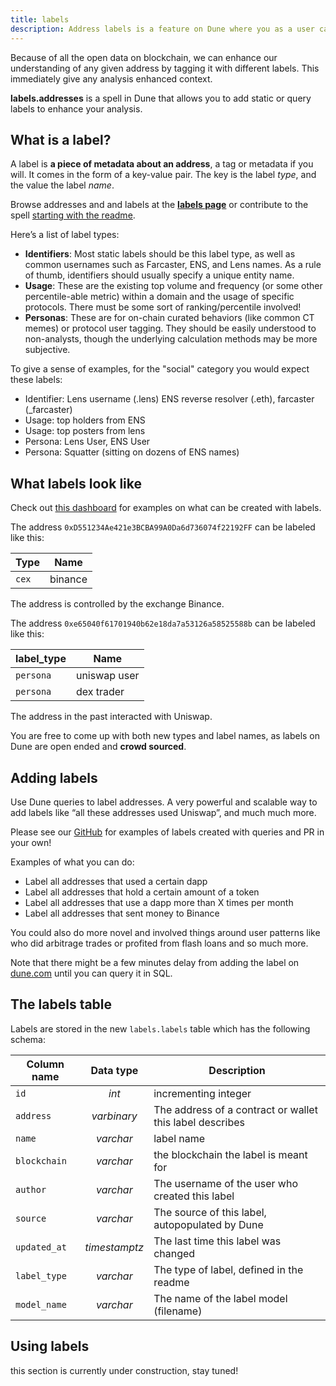 ```yaml
---
title: labels
description: Address labels is a feature on Dune where you as a user can add, update and query labels for any address.
---
```


Because of all the open data on blockchain, we can enhance our understanding of any given address by tagging it with different labels. This immediately give any analysis enhanced context. 

**labels.addresses** is a spell in Dune that allows you to add static or query labels to enhance your analysis.

## What is a label?

A label is **a piece of metadata about an address**, a tag or metadata if you will. It comes in the form of a key-value pair. The key is the label _type_, and the value the label _name_.

Browse addresses and and labels at the [**labels page**](https://dune.com/dune/dune-v2-labels) or contribute to the spell [starting with the readme](https://github.com/duneanalytics/spellbook/tree/main/models/labels/addresses).

Here’s a list of label types:

- **Identifiers**: Most static labels should be this label type, as well as common usernames such as Farcaster, ENS, and Lens names. As a rule of thumb, identifiers should usually specify a unique entity name.
- **Usage**: These are the existing top volume and frequency (or some other percentile-able metric) within a domain and the usage of specific protocols. There must be some sort of ranking/percentile involved!
- **Personas**: These are for on-chain curated behaviors (like common CT memes) or protocol user tagging. They should be easily understood to non-analysts, though the underlying calculation methods may be more subjective.

To give a sense of examples, for the "social" category you would expect these labels:

- Identifier: Lens username (.lens) ENS reverse resolver (.eth), farcaster (_farcaster)
- Usage: top holders from ENS
- Usage: top posters from lens
- Persona: Lens User, ENS User
- Persona: Squatter (sitting on dozens of ENS names)

## What labels look like

Check out [this dashboard](https://dune.com/dune/dune-v2-labels) for examples on what can be created with labels.

The address `0xD551234Ae421e3BCBA99A0Da6d736074f22192FF` can be labeled like this:

| Type | Name |
| ----------- | -------- |
| `cex` | binance |

The address is controlled by the exchange Binance.

The address `0xe65040f61701940b62e18da7a53126a58525588b` can be labeled like this:

| label_type | Name |
| ---------- | ------------ |
| `persona` | uniswap user |
| `persona` | dex trader |

The address in the past interacted with Uniswap.

You are free to come up with both new types and label names, as labels on Dune are open ended and **crowd sourced**.

## Adding labels

Use Dune queries to label addresses. A very powerful and scalable way to add labels like “all these addresses used Uniswap”, and much much more.

Please see our [GitHub](https://github.com/duneanalytics/spellbook/tree/main/models/labels) for examples of labels created with queries and PR in your own!

Examples of what you can do:

- Label all addresses that used a certain dapp
- Label all addresses that hold a certain amount of a token
- Label all addresses that use a dapp more than X times per month
- Label all addresses that sent money to Binance

You could also do more novel and involved things around user patterns like who did arbitrage trades or profited from flash loans and so much more.

Note that there might be a few minutes delay from adding the label on [dune.com](http://dune.com) until you can query it in SQL.

## The labels table

Labels are stored in the new `labels.labels` table which has the following schema:

| Column name | Data type | Description |
| - | :-: | - |
| `id` | _int_ | incrementing integer |
| `address` | _varbinary_ | The address of a contract or wallet this label describes |
| `name` | _varchar_ | label name |
| `blockchain` | _varchar_ | the blockchain the label is meant for |
| `author` | _varchar_ | The username of the user who created this label |
| `source` | _varchar_ | The source of this label, autopopulated by Dune |
| `updated_at` | _timestamptz_ | The last time this label was changed |
| `label_type` | _varchar_ | The type of label, defined in the readme |
| `model_name` | _varchar_ | The name of the label model (filename) |

## Using labels

<Warning>this section is currently under construction, stay tuned!</Warning>